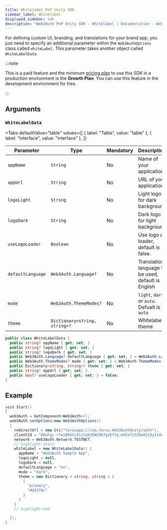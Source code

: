 ```yaml
---
title: Whitelabel PnP Unity SDK
sidebar_label: Whitelabel
displayed_sidebar: sdk
description: "Web3Auth PnP Unity SDK - Whitelabel | Documentation - Web3Auth"
---
```



For defining custom UI, branding, and translations for your brand app, you just need to specify an additional parameter within the `Web3AuthOptions`
class called `whiteLabel`. This parameter takes another object called `WhiteLabelData`.

:::note

This is a paid feature and the minimum [pricing plan](https://web3auth.io/pricing.html) to use this SDK in a production environment is the **Growth
Plan**. You can use this feature in the development environment for free.

:::

## Arguments

### `WhiteLabelData`

<Tabs
  defaultValue="table"
  values={[
    { label: "Table", value: "table" },
    { label: "Interface", value: "interface" },
  ]}
>

<TabItem value="table">

| Parameter         | Type                          | Mandatory | Description                                         |
| ----------------- | ----------------------------- | --------- | --------------------------------------------------- |
| `appName`         | `String`                      | No        | Name of your application                            |
| `appUrl`          | `String`                      | No        | URL of your application                             |
| `logoLight`       | `String`                      | No        | Light logo for dark background                      |
| `logoDark`        | `String`                      | No        | Dark logo for light background                      |
| `useLogoLoader`   | `Boolean`                     | No        | Use logo as loader, default is false.               |
| `defaultLanguage` | `Web3Auth.Language?`          | No        | Translation language to be used, default is English |
| `mode`            | `Web3Auth.ThemeModes?`        | No        | `light`, `dark` or `auto`. Defualt is `auto`        |
| `theme`           | `Dictionary<string, string>?` | No        | Whitelabel theme                                    |

</TabItem>

<TabItem value="interface">

```cs
public class WhiteLabelData {
  public string? appName { get; set; }
  public string? logoLight { get; set; }
  public string? logoDark { get; set; }
  public Web3Auth.Language? defaultLanguage { get; set; } = Web3Auth.Language.en;
  public Web3Auth.ThemeModes? mode { get; set; } = Web3Auth.ThemeModes.light;
  public Dictionary<string, string>? theme { get; set; }
  public string? appUrl { get; set; }
  public bool? useLogoLoader { get; set; } = false;
}
```

</TabItem>

</Tabs>

## Example

```cs
void Start()
{
  web3Auth = GetComponent<Web3Auth>();
  web3Auth.setOptions(new Web3AuthOptions()
  {
    redirectUrl = new Uri("torusapp://com.torus.Web3AuthUnity/auth"),
    clientId = "BAwFgL-r7wzQKmtcdiz2uHJKNZdK7gzEf2q-m55xfzSZOw8jLOyIi4AVvvzaEQO5nv2dFLEmf9LBkF8kaq3aErg",
    network = Web3Auth.Network.TESTNET,
    // highlight-start
    whiteLabel = new WhiteLabelData() {
      appName = "Web3Auth Sample App",
      logoLight = null,
      logoDark = null,
      defaultLanguage = "en",
      mode = "dark",
      theme = new Dictionary < string, string > {
        {
          "primary",
          "#d53f8c"
        }
      }
    }
    // highlight-end

  });
}
```
